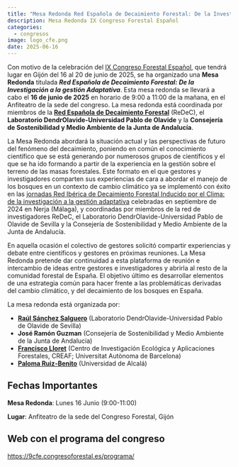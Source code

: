 ```yaml
---
title: "Mesa Redonda Red Española de Decaimiento Forestal: De la Investigación a la gestión Adaptativa"
description: Mesa Redonda IX Congreso Forestal Español
categories:
  - congresos
image: logo_cfe.png
date: 2025-06-16
---
```


Con motivo de la celebración del [IX Congreso Forestal Español](https://9cfe.congresoforestal.es/), que tendrá lugar en Gijón del 16 al 20 de junio de 2025, se ha organizado una **Mesa Redonda** titulada ***Red Española de Decaimiento Forestal: De la Investigación a la gestión Adaptativa***. Esta mesa redonda se llevará a cabo el **16 de junio de 2025** en horario de 9:00 a 11:00 de la mañana, en el Anfiteatro de la sede del congreso. La mesa redonda está coordinada por miembros de la **[Red Española de Decaimiento Forestal](https://redeciberica.es/)** (ReDeC), el **Laboratorio DendrOlavide-Universidad Pablo de Olavide** y la **Consejería de Sostenibilidad y Medio Ambiente de la Junta de Andalucía**.

La Mesa Redonda abordará la situación actual y las perspectivas de futuro del fenómeno del decaimiento, poniendo en común el conocimiento científico que se está generando por numerosos grupos de científicos y el que se ha ido formando a partir de la experiencia en la gestión sobre el terreno de las masas forestales. Este formato en el que gestores y investigadores comparten sus experiencias de cara a abordar el manejo de los bosques en un contexto de cambio climático ya se implementó con éxito en las [jornadas Red Ibérica de Decaimiento Forestal Inducido por el Clima: de la investigación a la gestión adaptativa](../../workshops/202409_nerja/programa.qmd) celebradas en septiembre de 2024 en Nerja (Málaga), y coordinadas por miembros de la red de investigadores ReDeC, el Laboratorio DendrOlavide-Universidad Pablo de Olavide de Sevilla y la Consejería de Sostenibilidad y Medio Ambiente de la Junta de Andalucía.

En aquella ocasión el colectivo de gestores solicitó compartir experiencias y debate entre científicos y gestores en próximas reuniones. La Mesa Redonda pretende dar continuidad a esta plataforma de reunión e intercambio de ideas entre gestores e investigadores y abrirla al resto de la comunidad forestal de España. El objetivo último es desarrollar elementos de una estrategia común para hacer frente a las problemáticas derivadas del cambio climático, y del decaimiento de los bosques en España.

La mesa redonda está organizada por: 

- **[Raúl Sánchez Salguero](../../people/sanchez_salguero)** (Laboratorio DendrOlavide-Universidad Pablo de Olavide de Sevilla)
- **José Ramón Guzman** (Consejería de Sostenibilidad y Medio Ambiente de la Junta de Andalucía) 
- **[Francisco Lloret](../../people/lloret_francisco)** (Centro de Investigación Ecológica y Aplicaciones Forestales, CREAF; Universitat Autònoma de Barcelona) 
- **[Paloma Ruiz-Benito](../../people/ruiz_benito)** (Universidad de Alcalá)


::: {.callout-warning}
## Fechas Importantes

**Mesa Redonda**: Lunes 16 Junio (9:00-11:00)

**Lugar**: Anfiteatro de la sede del Congreso Forestal, Gijón 
:::

::: {.callout-tip}
## Web con el programa del congreso

[https://9cfe.congresoforestal.es/programa/](https://9cfe.congresoforestal.es/programa/)
:::
